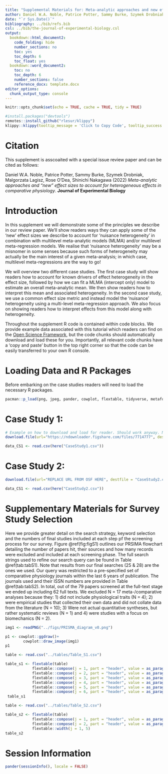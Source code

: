 ```yaml
---
title: "Supplemental Materials for: Meta-analytic approaches and new effect sizes to account for heterogeneous effects in comparative physiology"
author: Daniel W.A. Noble, Patrice Potter, Sammy Burke, Szymek Drobniak, Malgorzata Lagisz, Rose O’Dea, Shinichi Nakagawa
date: "`r Sys.Date()`"
bibliography: ../bib/refs.bib
csl: ../bib/the-journal-of-experimental-biology.csl
output: 
  bookdown::html_document2:
    code_folding: hide
    number_sections: no
    toc: yes
    toc_depth: 6
    toc_float: yes
  bookdown::word_document2:
    toc: no
    toc_depth: 6
    number_sections: false
    reference_docx: template.docx
editor_options: 
  chunk_output_type: console
---
```

```r
knitr::opts_chunk$set(echo = TRUE, cache = TRUE, tidy = TRUE)
```
```r
#install.packages("devtools")
remotes::install_github("rlesur/klippy")
klippy::klippy(tooltip_message = 'Click to Copy Code', tooltip_success = 'Done', position = 'right', color = "red")
```

# Citation
This supplement is asscoaited with a special issue review paper and can be cited as follows:

Daniel W.A. Noble, Patrice Potter, Sammy Burke, Szymek Drobniak, Malgorzata Lagisz, Rose O’Dea, Shinichi Nakagawa (2022) *Meta-analytic approaches and "new" effect sizes to account for heterogeneous effects in comparative physiology*. **Journal of Experimental Biology**

# Introduction

In this supplement we will demonstrate some of the principles we describe in our review paper. We'll show readers ways they can apply some of the 'new' effect sizes we describe to account for 'nuisance heterogeneity' in combination with multilevel meta-analytic models (MLMA) and/or multilevel meta-regression models. We realise that 'nuisance heterogeneity' may be a misnomer in some senses because such forms of heterogeneity may actually be the main interest of a given meta-analysis; in which case, multilevel meta-regressions are the way to go! 

We will overview two different case studies. The first case study will show readers how to account for known drivers of effect heterogeneity in the effect size, followed by how we can fit a MLMA (intercept only) model to estimate an overall meta-analytic mean. We then show readers how to interpret this mean and associated heterogeneity. In the second case study, we use a common effect size metric and instead model the 'nuisance' heterogeneity using a multi-level meta-regression approach. We also focus on showing readers how to interpret effects from this model along with heterogeneity. 

Throughout the supplement R code is contained within code blocks. We provide example data associated with this tutorial which readers can find on the [Open Science Framework](https://osf.io/wscz5/), but the code chunks should automatically download and load these for you. Importantly, all relevant code chunks have a 'copy and paste' button in the top right corner so that the code can be easily transferred to your own R console. 

# Loading Data and R Packages

Before embarking on the case studies readers will need to load the necessary R packages. 

```r
pacman::p_load(png, jpeg, pander, cowplot, flextable, tidyverse, metafor, orchaRd, here)

```

# Case Study 1: 
```r

# Example on how to download and load for reader. Should work anyway. Needs some testing
download.file(url="https://ndownloader.figshare.com/files/7714777", destfile = "CaseStudy1.csv")

data_CS1 <- read.csv(here("CaseStudy1.csv"))

```

# Case Study 2:
```r
download.file(url="REPLACE URL FROM OSF HERE", destfile = "CaseStudy2.csv")

data_CS1 <- read.csv(here("CaseStudy2.csv"))

```

# Supplementary Materials for Survey Study Selection

Here we provide greater detail on the search strategy, keyword selection and the numbers of final studies included at each step pf the screening process for our survey. Figure \@ref(fig:figS1) outlines our PRSIMA flowchart detailing the number of papers hit, their sources and how many records were excluded and included at each screening phase. The full search strings used to refine our search query can be found in Table \@ref(tab:tabS1). Note that results from our final searches (25 & 28) are the ones we used. Our query was restricted to a pre-specified set of comparative physiology journals within the last 6 years of publication. The journals used and their ISSN numbers are provided in Table \@ref(tab:tabS2). In total, out of the 79 papers screened at the full-text stage we ended up including 62 full texts. We excluded N = 17 meta-/comparative analyses because they: 1) did not include physiological traits (N = 4); 2) were empirical studies that collected their own data and did not collate data from the literature (N = 10); 3) Were not actual quantitative syntheses, but rather systematic reviews (N = 1) and 4) were studies with a focus on biomechanics (N = 2).

```r

img1 <- readPNG("../figs/PRISMA_diagram_v0.png")

p1 <- cowplot::ggdraw()+
        cowplot::draw_image(img1)
p1
```



```r

table <- read.csv("../tables/Table_S1.csv")

table_s1 <- flextable(table)                                                                            %>% 
            flextable::compose(j = 1, part = "header", value = as_paragraph(as_b("Date")))              %>% 
            flextable::compose(j = 2, part = "header", value = as_paragraph(as_b("Search Number")))     %>% 
            flextable::compose(j = 3, part = "header", value = as_paragraph(as_b("Search String")))     %>% 
            flextable::compose(j = 4, part = "header", value = as_paragraph(as_b("Number of Records"))) %>% 
            flextable::compose(j = 5, part = "header", value = as_paragraph(as_b("Comments")))          %>% 
            flextable::compose(j = 6, part = "header", value = as_paragraph(as_b("Notes"))) 
 table_s1
```


```r

table <- read.csv("../tables/Table_S2.csv")

table_s2 <- flextable(table)                                                                            %>% 
            flextable::compose(j = 1, part = "header", value = as_paragraph(as_b("Journal Name")))      %>% 
            flextable::compose(j = 2, part = "header", value = as_paragraph(as_b("ISSN Number")))       %>% 
            flextable::width(j = 1, 5)
table_s2
```

# Session Information

```r
pander(sessionInfo(), locale = FALSE)
```